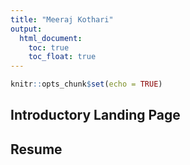 ```yaml
---
title: "Meeraj Kothari"
output: 
  html_document:
    toc: true 
    toc_float: true
---
```


```r
knitr::opts_chunk$set(echo = TRUE)
```

## Introductory Landing Page 

## Resume 


